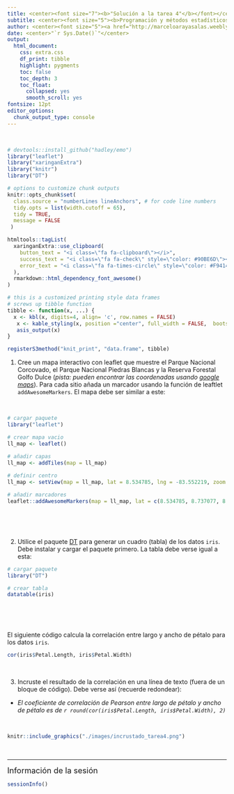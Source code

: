 ```yaml
---
title: <center><font size="7"><b>"Solución a la tarea 4"</b></font></center>
subtitle: <center><font size="5"><b>Programación y métodos estadísticos avanzados en R</b></b></font></center>
author: <center><font size="5"><a href="http://marceloarayasalas.weebly.com/">Marcelo Araya-Salas, PhD</a></font></center>
date: <center>"`r Sys.Date()`"</center>
output:
  html_document:
    css: extra.css
    df_print: tibble
    highlight: pygments
    toc: false
    toc_depth: 3
    toc_float:
      collapsed: yes
      smooth_scroll: yes
fontsize: 12pt 
editor_options: 
  chunk_output_type: console
---
```



<style>
body
  { counter-reset: source-line 0; }
pre.numberSource code
  { counter-reset: none; }
</style>


&nbsp; 

```r

# devtools::install_github("hadley/emo")
library("leaflet")
library("xaringanExtra")
library("knitr")
library("DT")

# options to customize chunk outputs
knitr::opts_chunk$set(
  class.source = "numberLines lineAnchors", # for code line numbers
  tidy.opts = list(width.cutoff = 65), 
  tidy = TRUE,
  message = FALSE
 )

htmltools::tagList(
  xaringanExtra::use_clipboard(
    button_text = "<i class=\"fa fa-clipboard\"></i>",
    success_text = "<i class=\"fa fa-check\" style=\"color: #90BE6D\"></i>",
    error_text = "<i class=\"fa fa-times-circle\" style=\"color: #F94144\"></i>"
  ),
  rmarkdown::html_dependency_font_awesome()
)

# this is a customized printing style data frames 
# screws up tibble function
tibble <- function(x, ...) { 
  x <- kbl(x, digits=4, align= 'c', row.names = FALSE) 
   x <- kable_styling(x, position ="center", full_width = FALSE,  bootstrap_options = c("striped", "hover", "condensed", "responsive")) 
   asis_output(x)
}

registerS3method("knit_print", "data.frame", tibble)
```

<!-- skyblue box -->

<div class="alert alert-info">

1. Cree un mapa interactivo con leaflet que muestre el Parque Nacional Corcovado, el Parque Nacional Piedras Blancas y la Reserva Forestal Golfo Dulce (*pista: pueden encontrar las coordenadas usando [google maps](https://www.google.com/maps)*). Para cada sitio añada un marcador usando la función de leaftlet `addAwesomeMarkers`. El mapa debe ser similar a este:

&nbsp;
```r

# cargar paquete
library("leaflet")

# crear mapa vacio
ll_map <- leaflet()

# añadir capas
ll_map <- addTiles(map = ll_map)
 
# definir centro
ll_map <- setView(map = ll_map, lat = 8.534785, lng = -83.552219, zoom = 10)

# añadir marcadores
leaflet::addAwesomeMarkers(map = ll_map, lat = c(8.534785, 8.737077, 8.699383), lng = c( -83.552219, -83.498093, -83.275528))

```
&nbsp;

&nbsp;

2. Utilice el paquete [DT](https://rstudio.github.io/DT/) para generar un cuadro (tabla) de los datos `iris`. Debe instalar y cargar el paquete primero. La tabla debe verse igual a esta:

```r

# cargar paquete
library("DT")

# crear tabla
datatable(iris)

```

&nbsp;

&nbsp;

El siguiente código calcula la correlación entre largo y ancho de pétalo para los datos `iris`.

```r

cor(iris$Petal.Length, iris$Petal.Width)
```

&nbsp;

3. Incruste el resultado de la correlación en una línea de texto (fuera de un bloque de código). Debe verse así (recuerde redondear):

  - *El coeficiente de correlación de Pearson entre largo de pétalo y ancho de pétalo es de `r round(cor(iris$Petal.Length, iris$Petal.Width), 2)`*

&nbsp;


```r

knitr::include_graphics("./images/incrustado_tarea4.png")

```
</div>

&nbsp; 



---

<font size="4">Información de la sesión</font>

```r

sessionInfo()

```
